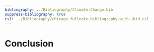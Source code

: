 ```yaml
---
bibliography: ../Bibliography/Climate-Change.bib
suppress-bibliography: true
csl: ../Bibliography/chicago-fullnote-bibliography-with-ibid.csl
---
```


# Conclusion

